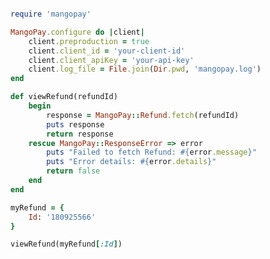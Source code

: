   
```ruby Ruby  

require 'mangopay'

MangoPay.configure do |client|
    client.preproduction = true
    client.client_id = 'your-client-id'
    client.client_apiKey = 'your-api-key'
    client.log_file = File.join(Dir.pwd, 'mangopay.log')
end

def viewRefund(refundId)
    begin
        response = MangoPay::Refund.fetch(refundId)
        puts response
        return response
    rescue MangoPay::ResponseError => error
        puts "Failed to fetch Refund: #{error.message}"
        puts "Error details: #{error.details}"
        return false
    end
end

myRefund = {
    Id: '180925566'
}

viewRefund(myRefund[:Id])  
```